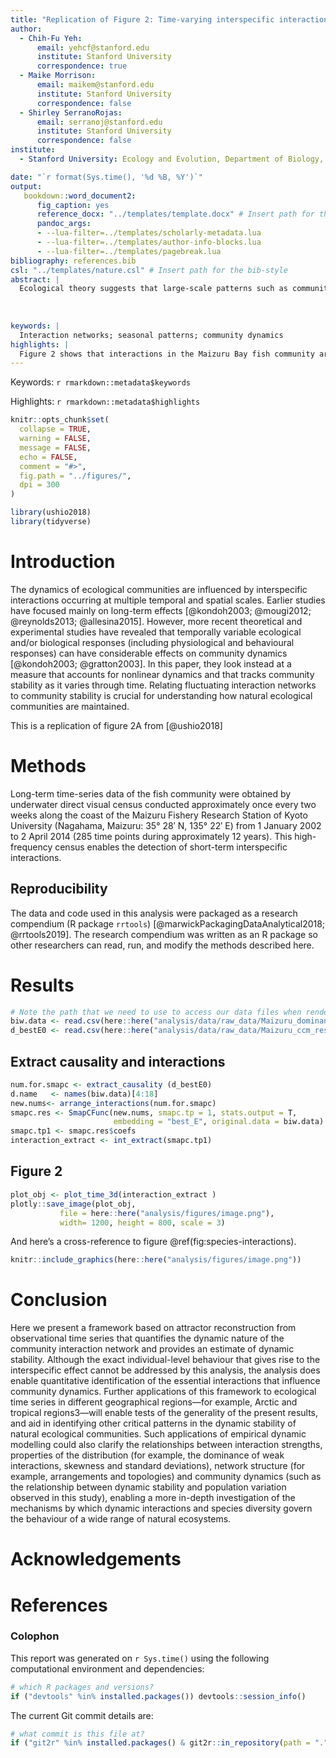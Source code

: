 ```yaml
---
title: "Replication of Figure 2: Time-varying interspecific interactions in a subset of the Maizuru fish community"
author:
  - Chih-Fu Yeh:
      email: yehcf@stanford.edu
      institute: Stanford University
      correspondence: true
  - Maike Morrison:
      email: maikem@stanford.edu
      institute: Stanford University
      correspondence: false
  - Shirley SerranoRojas:
      email: serranoj@stanford.edu
      institute: Stanford University
      correspondence: false
institute:
  - Stanford University: Ecology and Evolution, Department of Biology, Stanford University, USA

date: "`r format(Sys.time(), '%d %B, %Y')`"
output: 
   bookdown::word_document2:
      fig_caption: yes
      reference_docx: "../templates/template.docx" # Insert path for the DOCX file
      pandoc_args:
      - --lua-filter=../templates/scholarly-metadata.lua
      - --lua-filter=../templates/author-info-blocks.lua
      - --lua-filter=../templates/pagebreak.lua
bibliography: references.bib
csl: "../templates/nature.csl" # Insert path for the bib-style
abstract: |
  Ecological theory suggests that large-scale patterns such as community stability can be influenced by changes in interspecific interactions that arise from the behavioural and/or physiological responses of individual species varying over time. Although this theory has experimental support, evidence from natural ecosystems is lacking. Here, using tools for analysing nonlinear time series and a 12-year-long dataset of fortnightly collected observations on a natural marine fish community in Maizuru Bay, Japan, the authors show that short-term changes in interaction networks influence overall community dynamics. 
  
  
  
keywords: |
  Interaction networks; seasonal patterns; community dynamics
highlights: |
  Figure 2 shows that interactions in the Maizuru Bay fish community are not   static; this contradicts a common assumption of ecological research.         Instead, they change over time, as expected for a system with nonlinear      dynamics. .
---
```


<!-- This is the format for text comments that will be ignored during renderings. Do not put R code in these comments because it will not be ignored. -->

<!-- With the following code you can access and display values from the yml header above. -->

Keywords: `r rmarkdown::metadata$keywords`

Highlights: `r rmarkdown::metadata$highlights`

<!-- The following code chunk defines some general settings how code chunks should behave. -->

```r
knitr::opts_chunk$set(
  collapse = TRUE,
  warning = FALSE,
  message = FALSE,
  echo = FALSE,
  comment = "#>",
  fig.path = "../figures/",
  dpi = 300
)

library(ushio2018)
library(tidyverse)
```

<!-- The actual document text starts here: -->

# Introduction

The dynamics of ecological communities are influenced by interspecific interactions occurring at multiple temporal and spatial scales. Earlier studies have focused mainly on long-term effects [@kondoh2003; @mougi2012; @reynolds2013; @allesina2015]. However, more recent theoretical and experimental studies have revealed that temporally variable ecological and/or biological responses (including physiological and behavioural responses) can have considerable effects on community dynamics [@kondoh2003; @gratton2003]. In this paper, they look instead at a measure that accounts for nonlinear dynamics and that tracks community stability as it varies through time. Relating fluctuating interaction networks to community stability is crucial for understanding how natural ecological communities are maintained.


This is a replication of figure 2A from [@ushio2018]



# Methods

Long-term time-series data of the fish community were obtained by underwater direct visual census conducted approximately once every two weeks along the coast of the Maizuru Fishery Research Station of Kyoto University (Nagahama, Maizuru: 35° 28′ N, 135° 22′ E) from 1 January 2002 to 2 April 2014 (285 time points during approximately 12 years). This high-frequency census enables the detection of short-term interspecific interactions.

## Reproducibility

The data and code used in this analysis were packaged as a research compendium (R package `rrtools`) [@marwickPackagingDataAnalytical2018; @rrtools2019]. The research compendium was written as an R package so other researchers can read, run, and modify the methods described here.

# Results

<!-- Here's some example analysis code: -->

```r
# Note the path that we need to use to access our data files when rendering this document
biw.data <- read.csv(here::here("analysis/data/raw_data/Maizuru_dominant_sp.csv"))
d_bestE0 <- read.csv(here::here("analysis/data/raw_data/Maizuru_ccm_res.csv"))
```

## Extract causality and interactions

```r
num.for.smapc <- extract_causality (d_bestE0)
d.name   <- names(biw.data)[4:18]
new.nums<- arrange_interactions(num.for.smapc)
smapc.res <- SmapCFunc(new.nums, smapc.tp = 1, stats.output = T,
                       embedding = "best_E", original.data = biw.data)
smapc.tp1 <- smapc.res$coefs
interaction_extract <- int_extract(smapc.tp1)
```

## Figure 2

```r
plot_obj <- plot_time_3d(interaction_extract )
plotly::save_image(plot_obj, 
           file = here::here("analysis/figures/image.png"), 
           width= 1200, height = 800, scale = 3)
```

And here's a cross-reference to figure \@ref(fig:species-interactions).

```r
knitr::include_graphics(here::here("analysis/figures/image.png"))
```

# Conclusion

Here we present a framework based on attractor reconstruction from observational time series that quantifies the dynamic nature of the community interaction network and provides an estimate of dynamic stability. Although the exact individual-level behaviour that gives rise to the interspecific effect cannot be addressed by this analysis, the analysis does enable quantitative identification of the essential interactions that influence community dynamics. Further applications of this framework to ecological time series in different geographical regions---for example, Arctic and tropical regions3---will enable tests of the generality of the present results, and aid in identifying other critical patterns in the dynamic stability of natural ecological communities. Such applications of empirical dynamic modelling could also clarify the relationships between interaction strengths, properties of the distribution (for example, the dominance of weak interactions, skewness and standard deviations), network structure (for example, arrangements and topologies) and community dynamics (such as the relationship between dynamic stability and population variation observed in this study), enabling a more in-depth investigation of the mechanisms by which dynamic interactions and species diversity govern the behaviour of a wide range of natural ecosystems.

# Acknowledgements

<!-- The following line inserts a page break  -->

\newpage

# References

<!-- The following line ensures the references appear here for the MS Word or HTML output files, rather than right at the end of the document (this will not work for PDF files):  -->

::: {#refs}
:::

\newpage

### Colophon

This report was generated on `r Sys.time()` using the following computational environment and dependencies:

```r
# which R packages and versions?
if ("devtools" %in% installed.packages()) devtools::session_info()
```

The current Git commit details are:

```r
# what commit is this file at? 
if ("git2r" %in% installed.packages() & git2r::in_repository(path = ".")) git2r::repository(here::here())  
```
